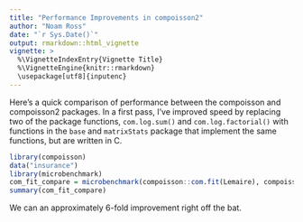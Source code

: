 ```yaml
---
title: "Performance Improvements in compoisson2"
author: "Noam Ross"
date: "`r Sys.Date()`"
output: rmarkdown::html_vignette
vignette: >
  %\VignetteIndexEntry{Vignette Title}
  %\VignetteEngine{knitr::rmarkdown}
  \usepackage[utf8]{inputenc}
---
```


Here's a quick comparison of performance between the compoisson and compoisson2
packages.  In a first pass, I've improved speed by replacing two of the package
functions, `com.log.sum()` and `com.log.factorial()` with functions in the `base`
and `matrixStats` package that implement the same functions, but are written in
C.


```r
library(compoisson)
data("insurance")
library(microbenchmark)
com_fit_compare = microbenchmark(compoisson::com.fit(Lemaire), compoisson2::com.fit(Lemaire), times=500L)
summary(com_fit_compare)
```

We can an approximately 6-fold improvement right off the bat.
